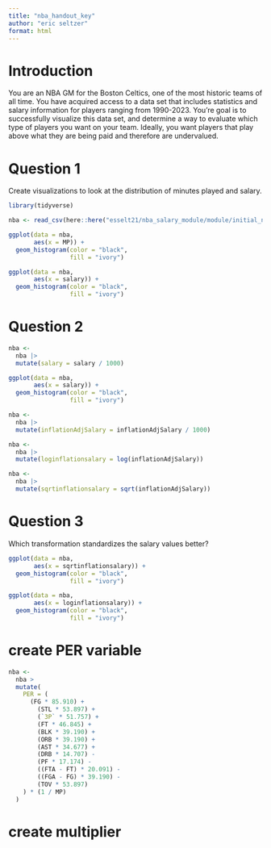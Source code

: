 ```yaml
---
title: "nba_handout_key"
author: "eric seltzer"
format: html
---
```


# Introduction
You are an NBA GM for the Boston Celtics, one of the most historic teams of all time. You have acquired access to a data set that includes statistics and salary information for players ranging from 1990-2023. You're goal is to successfully visualize this data set, and determine a way to evaluate which type of players you want on your team. Ideally, you want players that play above what they are being paid and therefore are undervalued. 

# Question 1
Create visualizations to look at the distribution of minutes played and salary.
```r
library(tidyverse)
```

```r
nba <- read_csv(here::here("esselt21/nba_salary_module/module/initial_nba.csv"))
```

```r
ggplot(data = nba,
       aes(x = MP)) +
  geom_histogram(color = "black",
                 fill = "ivory")
```

```r
ggplot(data = nba,
       aes(x = salary)) +
  geom_histogram(color = "black",
                 fill = "ivory")
```

# Question 2
```r
nba <-
  nba |>
  mutate(salary = salary / 1000)
```

```r
ggplot(data = nba,
       aes(x = salary)) +
  geom_histogram(color = "black",
                 fill = "ivory")
```

```r
nba <-
  nba |>
  mutate(inflationAdjSalary = inflationAdjSalary / 1000)
```

```r
nba <-
  nba |>
  mutate(loginflationsalary = log(inflationAdjSalary))
```

```r
nba <-
  nba |>
  mutate(sqrtinflationsalary = sqrt(inflationAdjSalary))
```

# Question 3
Which transformation standardizes the salary values better?
```r
ggplot(data = nba,
       aes(x = sqrtinflationsalary)) +
  geom_histogram(color = "black",
                 fill = "ivory")

ggplot(data = nba,
       aes(x = loginflationsalary)) +
  geom_histogram(color = "black",
                 fill = "ivory")
```

# create PER variable
```r
nba <-
  nba >
  mutate(
    PER = (
      (FG * 85.910) +
        (STL * 53.897) +
        (`3P` * 51.757) +
        (FT * 46.845) +
        (BLK * 39.190) +
        (ORB * 39.190) +
        (AST * 34.677) +
        (DRB * 14.707) -
        (PF * 17.174) -
        ((FTA - FT) * 20.091) -
        ((FGA - FG) * 39.190) -
        (TOV * 53.897)
    ) * (1 / MP)
  )
```

# create multiplier 
```r

```

